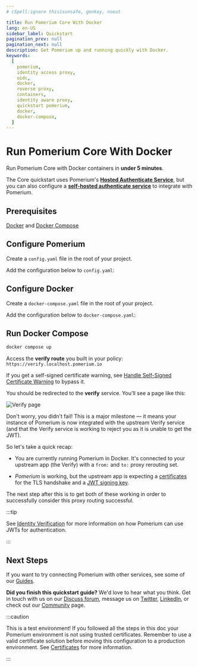 ```yaml
---
# cSpell:ignore thisisunsafe, genkey, noout

title: Run Pomerium Core With Docker
lang: en-US
sidebar_label: Quickstart
pagination_prev: null
pagination_next: null
description: Get Pomerium up and running quickly with Docker.
keywords:
  [
    pomerium,
    identity access proxy,
    oidc,
    docker,
    reverse proxy,
    containers,
    identity aware proxy,
    quickstart pomerium,
    docker,
    docker-compose,
  ]
---
```



# Run Pomerium Core With Docker

Run Pomerium Core with Docker containers in **under 5 minutes**.

The Core quickstart uses Pomerium's [**Hosted Authenticate Service**](/docs/capabilities/hosted-authenticate-service), but you can also configure a [**self-hosted authenticate service**](/docs/capabilities/self-hosted-authenticate-service) to integrate with Pomerium.

## Prerequisites

[Docker] and [Docker Compose]

## Configure Pomerium

Create a `config.yaml` file in the root of your project.

Add the configuration below to `config.yaml`:

<ConfigDocker />

## Configure Docker

Create a `docker-compose.yaml` file in the root of your project.

Add the configuration below to `docker-compose.yaml`:

<DockerCompose />

## Run Docker Compose

```bash
docker compose up
```

Access the **verify route** you built in your policy: `https://verify.localhost.pomerium.io`

If you get a self-signed certificate warning, see [Handle Self-Signed Certificate Warning](/docs/internals/troubleshooting#handle-self-signed-certificate-warning) to bypass it.

You should be redirected to the **verify** service. You'll see a page like this:

![Verify page](./img/quickstart/verify-service.png)

Don't worry, you didn't fail! This is a major milestone — it means your instance of Pomerium is now integrated with the upstream Verify service (and that the Verify service is working to reject you as it is unable to get the JWT).

So let's take a quick recap:

- You are currently running Pomerium in Docker. It's connected to your upstream app (the Verify) with a `from:` and `to:` proxy rerouting set.

- *Pomerium* is working, but the upstream app is expecting a [certificates](/docs/concepts/certificates) for the TLS handshake and a [JWT signing key](https://www.pomerium.com/docs/reference/signing-key).

The next step after this is to get both of these working in order to successfully consider this proxy routing successful.

:::tip

See [Identity Verification](/docs/capabilities/getting-users-identity) for more information on how Pomerium can use JWTs for authentication.

:::

<!--- Comment for Zach: Here, I think we need to add the steps for making Quickstart work towards the Identity verified! page. --->


## Next Steps

If you want to try connecting Pomerium with other services, see some of our [Guides](/docs/guides).
<!--- Let's add a Guide like "Your first route!" then link to it as the primary option, then the other guides as secondaries--->

**Did you finish this quickstart guide?** We'd love to hear what you think. Get in touch with us on our [Discuss forum](https://discuss.pomerium.com/), message us on [Twitter](https://twitter.com/pomerium_io), [LinkedIn](https://www.linkedin.com/company/pomerium-inc), or check out our [Community](https://www.pomerium.com/docs/community) page.

:::caution

This is a test environment! If you followed all the steps in this doc your Pomerium environment is not using trusted certificates. Remember to use a valid certificate solution before moving this configuration to a production environment. See [Certificates](/docs/concepts/certificates) for more information.

:::

[configuration file]: /docs/reference
[container images]: https://hub.docker.com/r/pomerium/pomerium
[docker]: https://docs.docker.com/install/
[docker compose]: https://docs.docker.com/compose/install/
